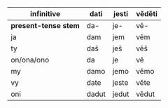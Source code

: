 | **infinitive** | dati     | jesti    | věděti   |
| ------------- | -------- | -------- | -------- |
| **present-tense stem** | da-      | je-      | vě-      |
| ja            | dam      | jem      | věm      |
| ty            | daš      | ješ      | věš      |
| on/ona/ono    | da       | je       | vě       |
| my            | damo     | jemo     | věmo     |
| vy            | date     | jeste    | věte     |
| oni           | dadut    | jedut    | vědut    |
